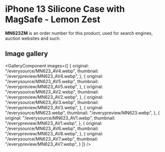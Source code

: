 
# iPhone 13 Silicone Case with MagSafe - Lemon Zest

<Callout type='info' emoji='👉🏻'>**MN623ZM** is an order number for this product, used for search engines, auction websites and such.</Callout>

## Image gallery

<GalleryComponent
    images={[
      {
        original: "/everysource/MN623_AV4.webp",
        thumbnail: "/everypreview/MN623_AV4.webp",
      },
      {
        original: "/everysource/MN623_AV5.webp",
        thumbnail: "/everypreview/MN623_AV5.webp",
      },
      {
        original: "/everysource/MN623_AV2.webp",
        thumbnail: "/everypreview/MN623_AV2.webp",
      },
      {
        original: "/everysource/MN623_AV3.webp",
        thumbnail: "/everypreview/MN623_AV3.webp",
      },
      {
        original: "/everysource/MN623.webp",
        thumbnail: "/everypreview/MN623.webp",
      },
      {
        original: "/everysource/MN623_AV1.webp",
        thumbnail: "/everypreview/MN623_AV1.webp",
      },
      {
        original: "/everysource/MN623_AV6.webp",
        thumbnail: "/everypreview/MN623_AV6.webp",
      },
      {
        original: "/everysource/MN623_AV7.webp",
        thumbnail: "/everypreview/MN623_AV7.webp",
      }
    ]}
  />
